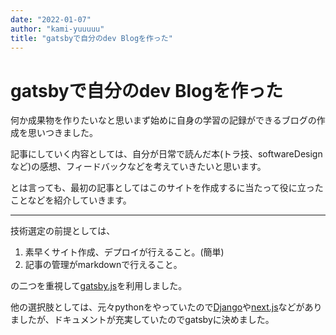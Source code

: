 ```yaml
---
date: "2022-01-07"
author: "kami-yuuuuu"
title: "gatsbyで自分のdev Blogを作った"
---
```

# gatsbyで自分のdev Blogを作った

何か成果物を作りたいなと思いまず始めに自身の学習の記録ができるブログの作成を思いつきました。

記事にしていく内容としては、自分が日常で読んだ本(トラ技、softwareDesignなど)の感想、フィードバックなどを考えていきたいと思います。

とは言っても、最初の記事としてはこのサイトを作成するに当たって役に立ったことなどを紹介していきます。

---

技術選定の前提としては、  
1. 素早くサイト作成、デプロイが行えること。(簡単)
2. 記事の管理がmarkdownで行えること。　　

の二つを重視して[gatsby.js](https://www.gatsbyjs.com/)を利用しました。

他の選択肢としては、元々pythonをやっていたので[Django](https://www.djangoproject.com/)や[next.js](https://nextjs.org/)などがありましたが、ドキュメントが充実していたのでgatsbyに決めました。

